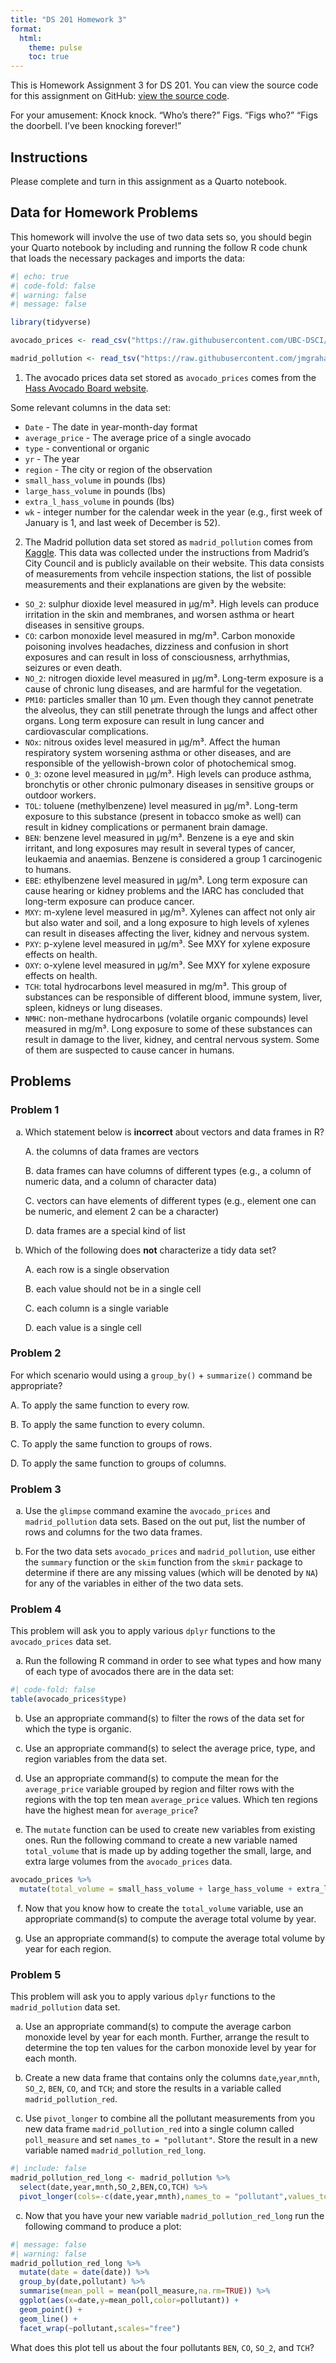 ```yaml
---
title: "DS 201 Homework 3"
format: 
  html:
    theme: pulse 
    toc: true 
---
```


This is Homework Assignment 3 for DS 201. You can view the source code for this assignment on GitHub: [view the source code](https://github.com/jmgraham30/ds_201_assignments/blob/main/homework_03/index.qmd).

For your amusement: Knock knock. "Who's there?" Figs. "Figs who?" "Figs the doorbell. I've been knocking forever!"

## Instructions

Please complete and turn in this assignment as a Quarto notebook. 

## Data for Homework Problems

This homework will involve the use of two data sets so, you should begin your Quarto notebook by including and running the follow R code chunk that loads the necessary packages and imports the data:

```r
#| echo: true
#| code-fold: false
#| warning: false
#| message: false

library(tidyverse)

avocado_prices <- read_csv("https://raw.githubusercontent.com/UBC-DSCI/data-science-a-first-intro-worksheets/main/worksheet_wrangling/data/avocado_prices.csv")

madrid_pollution <- read_tsv("https://raw.githubusercontent.com/jmgraham30/data-science-a-first-intro-worksheets/main/worksheet_wrangling/data/madrid_pollution.csv")
```

1. The avocado prices data set stored as `avocado_prices` comes from the [Hass Avocado Board website](http://www.hassavocadoboard.com/).

Some relevant columns in the data set:

- `Date` - The date in year-month-day format
- `average_price` - The average price of a single avocado
- `type` - conventional or organic
- `yr` - The year
- `region` - The city or region of the observation
- `small_hass_volume` in pounds (lbs)	
- `large_hass_volume` in pounds (lbs)		
- `extra_l_hass_volume`	in pounds (lbs)	
- `wk` - integer number for the calendar week in the year (e.g., first week of January is 1, and last week of December is 52).

2. The Madrid pollution data set stored as `madrid_pollution` comes from [Kaggle](https://www.kaggle.com/decide-soluciones/air-quality-madrid). This data was collected under the instructions from Madrid's City Council and is publicly available on their website. This data consists of measurements from vehcile inspection stations, the list of possible measurements and their explanations are given by the website:

- `SO_2`: sulphur dioxide level measured in μg/m³. High levels can produce irritation in the skin and membranes, and worsen asthma or heart diseases in sensitive groups.
- `CO`: carbon monoxide level measured in mg/m³. Carbon monoxide poisoning involves headaches, dizziness and confusion in short exposures and can result in loss of consciousness, arrhythmias, seizures or even death.
- `NO_2`: nitrogen dioxide level measured in μg/m³. Long-term exposure is a cause of chronic lung diseases, and are harmful for the vegetation.
- `PM10`: particles smaller than 10 μm. Even though they cannot penetrate the alveolus, they can still penetrate through the lungs and affect other organs. Long term exposure can result in lung cancer and cardiovascular complications.
- `NOx`: nitrous oxides level measured in μg/m³. Affect the human respiratory system worsening asthma or other diseases, and are responsible of the yellowish-brown color of photochemical smog.
- `O_3`: ozone level measured in μg/m³. High levels can produce asthma, bronchytis or other chronic pulmonary diseases in sensitive groups or outdoor workers.
- `TOL`: toluene (methylbenzene) level measured in μg/m³. Long-term exposure to this substance (present in tobacco smoke as well) can result in kidney complications or permanent brain damage.
- `BEN`: benzene level measured in μg/m³. Benzene is a eye and skin irritant, and long exposures may result in several types of cancer, leukaemia and anaemias. Benzene is considered a group 1 carcinogenic to humans.
- `EBE`: ethylbenzene level measured in μg/m³. Long term exposure can cause hearing or kidney problems and the IARC has concluded that long-term exposure can produce cancer.
- `MXY`: m-xylene level measured in μg/m³. Xylenes can affect not only air but also water and soil, and a long exposure to high levels of xylenes can result in diseases affecting the liver, kidney and nervous system.
- `PXY`: p-xylene level measured in μg/m³. See MXY for xylene exposure effects on health.
- `OXY`: o-xylene level measured in μg/m³. See MXY for xylene exposure effects on health.
- `TCH`: total hydrocarbons level measured in mg/m³. This group of substances can be responsible of different blood, immune system, liver, spleen, kidneys or lung diseases.
- `NMHC`: non-methane hydrocarbons (volatile organic compounds) level measured in mg/m³. Long exposure to some of these substances can result in damage to the liver, kidney, and central nervous system. Some of them are suspected to cause cancer in humans.

## Problems

### Problem 1


a.  Which statement below is **incorrect** about vectors and data frames in R?

    A. the columns of data frames are vectors

    B. data frames can have columns of different types (e.g., a column of numeric data, and a column of character data)

    C. vectors can have elements of different types (e.g., element one can be numeric, and element 2 can be a character)

    D. data frames are a special kind of list
    
b. Which of the following does **not** characterize a tidy data set?

    A. each row is a single observation

    B. each value should not be in a single cell

    C. each column is a single variable

    D. each value is a single cell
    
### Problem 2

For which scenario would using a `group_by()` + `summarize()` command be appropriate?

  A. To apply the same function to every row. 

  B. To apply the same function to every column.

  C. To apply the same function to groups of rows. 

  D. To apply the same function to groups of columns.


### Problem 3

a. Use the `glimpse` command examine the `avocado_prices` and `madrid_pollution` data sets. Based on the out put, list the number of rows and columns for the two data frames. 

b. For the two data sets `avocado_prices` and `madrid_pollution`, use either the `summary` function or the `skim` function from the `skmir` package to determine if there are any missing values (which will be denoted by `NA`) for any of the variables in either of the two data sets. 


### Problem 4

This problem will ask you to apply various `dplyr` functions to the `avocado_prices` data set. 

a. Run the following R command in order to see what types and how many of each type of avocados there are in the data set:

```r
#| code-fold: false
table(avocado_prices$type)
```

b. Use an appropriate command(s) to filter the rows of the data set for which the type is organic. 


c. Use an appropriate command(s) to select the average price, type, and region variables from the data set. 


d. Use an appropriate command(s) to compute the mean for the `average_price` variable grouped by region and filter rows with the regions with the top ten mean `average_price` values. Which ten regions have the highest mean for `average_price`?

e. The `mutate` function can be used to create new variables from existing ones. Run the following command to create a new variable named `total_volume` that is made up by adding together the small, large, and extra large volumes from the `avocado_prices` data. 

```r
avocado_prices %>%
  mutate(total_volume = small_hass_volume + large_hass_volume + extra_l_hass_volume)
```



f. Now that you know how to create the `total_volume` variable, use an appropriate command(s) to compute the average total volume by year. 


g. Use an appropriate command(s) to compute the average total volume by year for each region. 

### Problem 5

This problem will ask you to apply various `dplyr` functions to the `madrid_pollution` data set. 


a. Use an appropriate command(s) to compute the average carbon monoxide level by year for each month. Further, arrange the result to determine the top ten values for the  carbon monoxide level by year for each month. 

b. Create a new data frame that contains only the columns `date`,`year`,`mnth`, `SO_2`, `BEN`, `CO`, and `TCH`;  and store the results in a variable called `madrid_pollution_red`.

b. Use `pivot_longer` to combine all the pollutant measurements from you new data frame `madrid_pollution_red` into a single column called `poll_measure` and set `names_to = "pollutant"`. Store the result in a new variable named `madrid_pollution_red_long`.

```r
#| include: false
madrid_pollution_red_long <- madrid_pollution %>%
  select(date,year,mnth,SO_2,BEN,CO,TCH) %>%
  pivot_longer(cols=-c(date,year,mnth),names_to = "pollutant",values_to = "poll_measure")
```

c. Now that you have your new variable `madrid_pollution_red_long` run the following command to produce a plot:

```r
#| message: false
#| warning: false
madrid_pollution_red_long %>%
  mutate(date = date(date)) %>%
  group_by(date,pollutant) %>%
  summarise(mean_poll = mean(poll_measure,na.rm=TRUE)) %>%
  ggplot(aes(x=date,y=mean_poll,color=pollutant)) + 
  geom_point() + 
  geom_line() + 
  facet_wrap(~pollutant,scales="free")
```

What does this plot tell us about the four pollutants `BEN`, `CO`, `SO_2`, and `TCH`?

